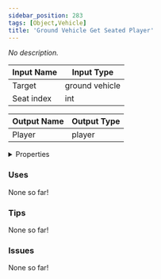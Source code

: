```yaml
---
sidebar_position: 283
tags: [Object,Vehicle]
title: 'Ground Vehicle Get Seated Player'
---
```


*No description.*




<EsbSvg />

| Input Name | Input Type |
|-----------|-----------|
| Target | ground vehicle |
| Seat index | int |

| Output Name | Output Type |
|-----------|-----------|
| Player | player |


<details>
  <summary>Properties</summary>
  <div>
    <div>
    <table>
      <thead>
        <tr>
          <th>Is beta required?</th>
          <th>❌</th>
        </tr>
        <tr>
          <th>Is this chip a trolling risk?</th>
          <th>❌</th>
        </tr>
        <tr>
          <th>Is this chip a role assignment risk?</th>
          <th>❌</th>
        </tr>
        <tr>
          <th>Chip UUID</th>
          <th>d150c8fa-91fd-4483-a8b5-ca6c62f2c648</th>
        </tr>
      </thead>
    </table>
    </div>
  </div>
</details>

### Uses

None so far!

### Tips

None so far!

### Issues

None so far!
